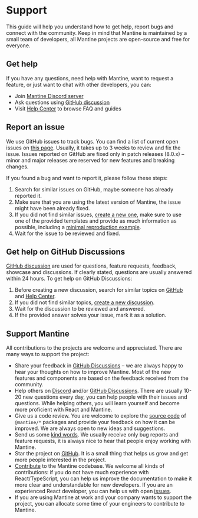 

# Support

This guide will help you understand how to get help, report bugs and connect with the community.
Keep in mind that Mantine is maintained by a small team of developers, all Mantine projects
are open-source and free for everyone.

## Get help

If you have any questions, need help with Mantine, want to request a feature,
or just want to chat with other developers, you can:

- Join [Mantine Discord server](https://discord.gg/wbH82zuWMN)
- Ask questions using [GitHub discussion](https://github.com/orgs/mantinedev/discussions)
- Visit [Help Center](https://help.mantine.dev/) to browse FAQ and guides

## Report an issue

We use GitHub issues to track bugs. You can find a list of current open issues on
[this page](https://github.com/mantinedev/mantine/issues). Usually, it takes up to
3 weeks to review and fix the issue. Issues reported on GitHub are fixed only in patch
releases (8.0.x) – minor and major releases are reserved for new features and breaking changes.

If you found a bug and want to report it, please follow these steps:

1. Search for similar issues on GitHub, maybe someone has already reported it.
2. Make sure that you are using the latest version of Mantine, the issue might have been already fixed.
3. If you did not find similar issues, [create a new one](https://github.com/mantinedev/mantine/issues/new/choose),
make sure to use one of the provided templates and provide as much information as possible, including
a [minimal reproduction example](https://stackoverflow.com/help/minimal-reproducible-example).
4. Wait for the issue to be reviewed and fixed.


## Get help on GitHub Discussions

[GitHub discussion](https://github.com/orgs/mantinedev/discussions) are used for questions,
feature requests, feedback, showcase and discussions. If clearly stated, questions are usually
answered within 24 hours. To get help on GitHub Discussions:

1. Before creating a new discussion, search for similar topics on [GitHub](https://github.com/orgs/mantinedev/discussions)
and [Help Center](https://help.mantine.dev/).
2. If you did not find similar topics, [create a new discussion](https://github.com/orgs/mantinedev/discussions).
3. Wait for the discussion to be reviewed and answered.
4. If the provided answer solves your issue, mark it as a solution.


## Support Mantine

All contributions to the projects are welcome and appreciated.
There are many ways to support the project:

- Share your feedback in [GitHub Discussions](https://github.com/mantinedev/mantine/discussions/categories/feedback) –
  we are always happy to hear your thoughts on how to improve Mantine. Most of the new features and components
  are based on the feedback received from the community.
- Help others on [Discord](https://discord.gg/wbH82zuWMN) and/or [GitHub Discussions](https://github.com/mantinedev/mantine/discussions). There are usually 10-20 new questions every day,
  you can help people with their issues and questions. While helping others, you will learn yourself and become
  more proficient with React and Mantine.
- Give us a code review. You are welcome to explore the [source code](https://github.com/mantinedev/mantine) of `@mantine/*` packages
  and provide your feedback on how it can be improved. We are always open to new ideas and suggestions.
- Send us some [kind words](https://github.com/mantinedev/mantine/discussions/categories/kind-words). We usually receive only
  bug reports and feature requests, it is always nice to hear that people enjoy working with Mantine.
- Star the project on [GitHub](https://github.com/mantinedev/mantine). It is a small thing that helps us grow and get more
  people interested in the project.
- [Contribute](/contribute) to the Mantine codebase. We welcome all kinds of contributions: if you do not have much
  experience with React/TypeScript, you can help us improve the documentation to make it more clear and understandable
  for new developers. If you are an experienced React developer, you can help us with open [issues](https://github.com/mantinedev/mantine/issues?q=is%3Aopen+is%3Aissue+label%3A%22help+wanted%22).
- If you are using Mantine at work and your company wants to support the project, you can allocate some time
  of your engineers to contribute to Mantine.

